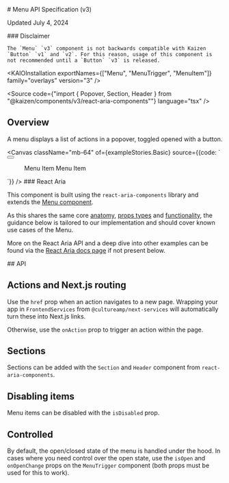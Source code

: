 
<Meta title="Actions/Menu/v3/API Specification"/>

<SbContent>
  # Menu API Specification (v3)

  Updated July 4, 2024
</SbContent>

<ResourceLinks
  sourceCode="https://github.com/cultureamp/kaizen-design-system/tree/main/packages/components/src/__actions__/Menu"
  figma="https://www.figma.com/design/eZKEE5kXbEMY3lx84oz8iN/%F0%9F%92%9C-Heart-UI-Kit?m=auto&node-id=6262-0&t=I4H23jCrCJz4O2nf-1"
  designGuidelines="/?path=/docs/actions-menu-v3-usage-guidelines--docs"
  ariaComponentPage="https://react-spectrum.adobe.com/react-aria/Menu.html"
/>

<SbContent className="mb-24">
  <div className="bg-yellow-100 border-default border-yellow-400 rounded px-24">
    ### Disclaimer

    The `Menu` `v3` component is not backwards compatible with Kaizen `Button` `v1` and `v2`. For this reason, usage of this component is not recommended until a `Button` `v3` is released.
  </div>
</SbContent>

<SbContent className="mb-24">

  <KAIOInstallation exportNames={["Menu", "MenuTrigger", "MenuItem"]} family="overlays" version="3" />

  <Source code={"import { Popover, Section, Header } from \"@kaizen/components/v3/react-aria-components\""} language="tsx" />

  ## Overview

  A menu displays a list of actions in a popover, toggled opened with a button.
</SbContent>

<Canvas
  className="mb-64"
  of={exampleStories.Basic}
  source={{code: `
<MenuTrigger>
  <Button><MeatballsIcon aria-label="Actions" /></Button>
  <Menu>
    <MenuItem href="#">Menu Item</MenuItem>
    <MenuItem onAction={handleAction}>Menu Item</MenuItem>
  </Menu>
</MenuTrigger>
  `}}
/>

<SbContent className="mb-64">
  ### React Aria

  This component is built using the `react-aria-components` library and extends the [Menu component](https://react-spectrum.adobe.com/react-aria/Menu.html).

  As this shares the same core [anatomy](https://react-spectrum.adobe.com/react-aria/Menu.html#anatomy), [props types](https://react-spectrum.adobe.com/react-aria/Menu.html#menu-1) and [functionality](https://react-spectrum.adobe.com/react-aria/Menu.html#features), the guidance below is tailored to our implementation and should cover known use cases of the Menu.

  More on the React Aria API and a deep dive into other examples can be found via the [React Aria docs page](https://react-spectrum.adobe.com/react-aria/Menu.html) if not present below.
</SbContent>

<SbContent className="mb-12">
  ## API
</SbContent>

<Controls of={exampleStories.Basic}  />

## Actions and Next.js routing

Use the `href` prop when an action navigates to a new page. Wrapping your app in `FrontendServices` from `@cultureamp/next-services` will automatically turn these into Next.js links.

Otherwise, use the `onAction` prop to trigger an action within the page.

<Canvas className="mb-24" of={docsStories.Actions}  />

## Sections

Sections can be added with the `Section` and `Header` component from `react-aria-components`.

<Canvas className="mb-24" of={exampleStories.WithSections}  />

## Disabling items

Menu items can be disabled with the `isDisabled` prop.

<Canvas className="mb-24" of={exampleStories.DisabledItems}  />

## Controlled

By default, the open/closed state of the menu is handled under the hood. In cases where you need control over the open state, use the `isOpen` and `onOpenChange` props on the `MenuTrigger` component (both props must be used for this to work).

<Canvas className="mb-24" of={exampleStories.Controlled}  />



